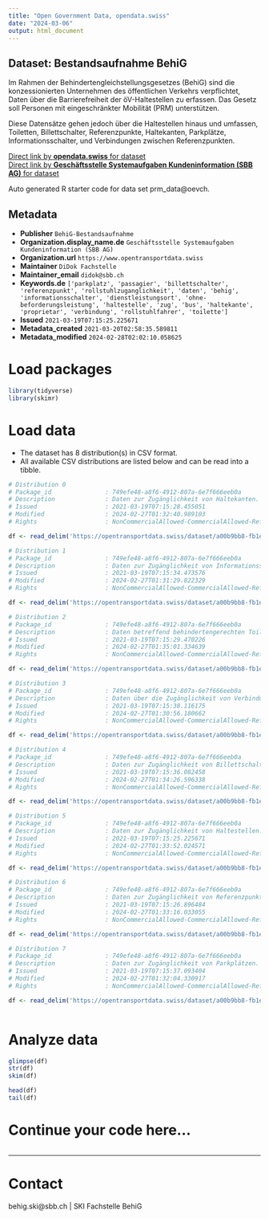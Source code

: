 ```yaml
---
title: "Open Government Data, opendata.swiss"
date: "2024-03-06"
output: html_document
---
```


## Dataset: Bestandsaufnahme BehiG

Im Rahmen der Behindertengleichstellungsgesetzes (BehiG) sind die konzessionierten Unternehmen des öffentlichen Verkehrs verpflichtet, Daten über die Barrierefreiheit der öV-Haltestellen zu erfassen. Das Gesetz soll Personen mit eingeschränkter Mobilität (PRM) unterstützen.

Diese Datensätze gehen jedoch über die Haltestellen hinaus und umfassen, Toiletten, Billettschalter, Referenzpunkte, Haltekanten, Parkplätze, Informationsschalter, und Verbindungen zwischen Referenzpunkten. 

[Direct link by **opendata.swiss** for dataset](https://opendata.swiss/de/dataset/bestandsaufnahme-behig)<br>
[Direct link by **Geschäftsstelle Systemaufgaben Kundeninformation (SBB AG)** for dataset](https://opentransportdata.swiss/dataset/prm_data)

Auto generated R starter code for data set prm_data@oevch.

## Metadata

- **Publisher** `BehiG-Bestandsaufnahme`
- **Organization.display_name.de** `Geschäftsstelle Systemaufgaben Kundeninformation (SBB AG)`
- **Organization.url** `https://www.opentransportdata.swiss`
- **Maintainer** `DiDok Fachstelle`
- **Maintainer_email** `didok@sbb.ch`
- **Keywords.de** `['parkplatz', 'passagier', 'billettschalter', 'referenzpunkt', 'rollstuhlzuganglichkeit', 'daten', 'behig', 'informationsschalter', 'dienstleistungsort', 'ohne-beforderungsleistung', 'haltestelle', 'zug', 'bus', 'haltekante', 'proprietar', 'verbindung', 'rollstuhlfahrer', 'toilette']`
- **Issued** `2021-03-19T07:15:25.225671`
- **Metadata_created** `2021-03-20T02:58:35.589811`
- **Metadata_modified** `2024-02-28T02:02:10.058625`


# Load packages

```r

library(tidyverse)
library(skimr)

```

# Load data

-   The dataset has 8 distribution(s) in CSV format.
-   All available CSV distributions are listed below and can be read into a tibble.

```r

# Distribution 0
# Package_id               : 749efe48-a8f6-4912-807a-6e7f666eeb0a
# Description              : Daten zur Zugänglichkeit von Haltekanten. 
# Issued                   : 2021-03-19T07:15:28.455051
# Modified                 : 2024-02-27T01:32:40.989103
# Rights                   : NonCommercialAllowed-CommercialAllowed-ReferenceRequired

df <- read_delim('https://opentransportdata.swiss/dataset/a00b9bb8-fb1e-41a3-8280-343c4c0994ce/resource/fd84aefc-395a-4f13-9f9d-aab8896aa3bc/download/prm_platforms.csv')

# Distribution 1
# Package_id               : 749efe48-a8f6-4912-807a-6e7f666eeb0a
# Description              : Daten zur Zugänglichkeit von Informationsschaltern.
# Issued                   : 2021-03-19T07:15:34.473576
# Modified                 : 2024-02-27T01:31:29.822329
# Rights                   : NonCommercialAllowed-CommercialAllowed-ReferenceRequired

df <- read_delim('https://opentransportdata.swiss/dataset/a00b9bb8-fb1e-41a3-8280-343c4c0994ce/resource/50d68332-a3fb-4374-9afa-43ea8f2118c4/download/prm_info_desks.csv')

# Distribution 2
# Package_id               : 749efe48-a8f6-4912-807a-6e7f666eeb0a
# Description              : Daten betreffend behindertengerechten Toiletten und deren Zugang. 
# Issued                   : 2021-03-19T07:15:29.470226
# Modified                 : 2024-02-27T01:35:01.334639
# Rights                   : NonCommercialAllowed-CommercialAllowed-ReferenceRequired

df <- read_delim('https://opentransportdata.swiss/dataset/a00b9bb8-fb1e-41a3-8280-343c4c0994ce/resource/d3ff6a3b-14b1-4c8d-bc36-03534e059f0c/download/prm_toilets.csv')

# Distribution 3
# Package_id               : 749efe48-a8f6-4912-807a-6e7f666eeb0a
# Description              : Daten über die Zugänglichkeit von Verbindungen zwischen Referenzpunkten und Haltekanten, etc. 
# Issued                   : 2021-03-19T07:15:38.116175
# Modified                 : 2024-02-27T01:30:56.180662
# Rights                   : NonCommercialAllowed-CommercialAllowed-ReferenceRequired

df <- read_delim('https://opentransportdata.swiss/dataset/a00b9bb8-fb1e-41a3-8280-343c4c0994ce/resource/1bd031be-ddff-4a1b-a102-13421948e876/download/prm_connections.csv')

# Distribution 4
# Package_id               : 749efe48-a8f6-4912-807a-6e7f666eeb0a
# Description              : Daten zur Zugänglichkeit von Billettschaltern.
# Issued                   : 2021-03-19T07:15:36.082458
# Modified                 : 2024-02-27T01:34:26.596338
# Rights                   : NonCommercialAllowed-CommercialAllowed-ReferenceRequired

df <- read_delim('https://opentransportdata.swiss/dataset/a00b9bb8-fb1e-41a3-8280-343c4c0994ce/resource/0798e70c-c581-4540-b1ae-0873897a47dc/download/prm_ticket_counters.csv')

# Distribution 5
# Package_id               : 749efe48-a8f6-4912-807a-6e7f666eeb0a
# Description              : Daten zur Zugänglichkeit von Haltestellen.
# Issued                   : 2021-03-19T07:15:25.225671
# Modified                 : 2024-02-27T01:33:52.024571
# Rights                   : NonCommercialAllowed-CommercialAllowed-ReferenceRequired

df <- read_delim('https://opentransportdata.swiss/dataset/a00b9bb8-fb1e-41a3-8280-343c4c0994ce/resource/f4566c58-08ac-494c-9b50-52027ea00f77/download/prm_stop_places.csv')

# Distribution 6
# Package_id               : 749efe48-a8f6-4912-807a-6e7f666eeb0a
# Description              : Daten zur Zugänglichkeit von Referenzpunkten. 
# Issued                   : 2021-03-19T07:15:26.896484
# Modified                 : 2024-02-27T01:33:16.033055
# Rights                   : NonCommercialAllowed-CommercialAllowed-ReferenceRequired

df <- read_delim('https://opentransportdata.swiss/dataset/a00b9bb8-fb1e-41a3-8280-343c4c0994ce/resource/d750c209-0750-4fcd-bcab-dde29a4469f4/download/prm_reference_points.csv')

# Distribution 7
# Package_id               : 749efe48-a8f6-4912-807a-6e7f666eeb0a
# Description              : Daten zur Zugänglichkeit von Parkplätzen. 
# Issued                   : 2021-03-19T07:15:37.093404
# Modified                 : 2024-02-27T01:32:04.330917
# Rights                   : NonCommercialAllowed-CommercialAllowed-ReferenceRequired

df <- read_delim('https://opentransportdata.swiss/dataset/a00b9bb8-fb1e-41a3-8280-343c4c0994ce/resource/9bb42437-6deb-41a5-81a3-e804bbd7a345/download/prm_parking_lots.csv')



```

# Analyze data

```r

glimpse(df)
str(df)
skim(df)

head(df)
tail(df)

```

# Continue your code here...

```r

```

------------------------------------------------------------------------

# Contact

behig.ski@sbb.ch | SKI Fachstelle BehiG

